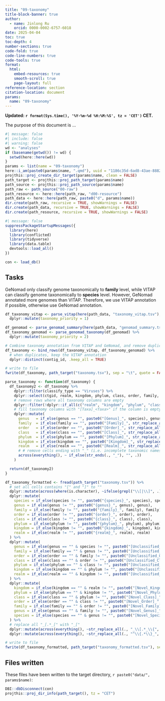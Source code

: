 ```yaml
---
title: "09-taxonomy"
title-block-banner: true
author:
  - name: Jinlong Ru
    orcid: 0000-0002-6757-6018
date: 2025-04-04
toc: true
toc-depth: 4
number-sections: true
code-fold: true
code-line-numbers: true
code-tools: true
format: 
  html:
    embed-resources: true
    smooth-scroll: true
    page-layout: full
reference-location: section
citation-location: document
params:
  name: "09-taxonomy"
---
```


**Updated: `r format(Sys.time(), '%Y-%m-%d %H:%M:%S', tz = 'CET')` CET.**

The purpose of this document is ...

```r
#| message: false
#| include: false
#| warning: false
wd <- "analyses"
if (basename(getwd()) != wd) {
  setwd(here::here(wd))
}
params <- list(name = "09-taxonomy")
here::i_am(paste0(params$name, ".qmd"), uuid = "1186c35d-6ad8-43ae-8882-49e4004e3ce4")
projthis::proj_create_dir_target(params$name, clean = FALSE)
path_target <- projthis::proj_path_target(params$name)
path_source <- projthis::proj_path_source(params$name)
path_raw <- path_source("00-raw")
path_resource <- here::here(path_raw, "d00-resource")
path_data <- here::here(path_raw, paste0("d", params$name))
dir.create(path_raw, recursive = TRUE, showWarnings = FALSE)
dir.create(path_data, recursive = TRUE, showWarnings = FALSE)
dir.create(path_resource, recursive = TRUE, showWarnings = FALSE)
```

```r
#| message: false
suppressPackageStartupMessages({
  library(here)
  library(conflicted)
  library(tidyverse)
  library(data.table)
  devtools::load_all()
})

con <- load_db()
```

## Tasks

GeNomad only classify genome taxonomically to **family** level, while VITAP can classify genome taxonomically to **species** level. However, GeNomad annotated more genomes than VITAP. Therefore, we use VITAP annotation if possible, otherwise use GeNomad annotation.

```r
df_taxonomy_vitap <- parse_vitap(here(path_data, "taxonomy_vitap.tsv"), contig_marker = "contig") %>%
  dplyr::mutate(taxonomy_priority = 1)

df_genomad <- parse_genomad_summary(here(path_data, "genomad_summary.tsv"))
df_taxonomy_genomad <- parse_genomad_taxonomy(df_genomad) %>%
  dplyr::mutate(taxonomy_priority = 2)

# Combine taxonomy annotation from VITAP and GeNomad, and remove duplicates
df_taxonomy <- bind_rows(df_taxonomy_vitap, df_taxonomy_genomad) %>%
  # when duplicates, keep the VITAP annotation
  dplyr::distinct(contig_id, .keep_all = TRUE)

# write to file
fwrite(df_taxonomy, path_target("taxonomy.tsv"), sep = "\t", quote = FALSE)
```


```r
parse_taxonomy <- function(df_taxonomy) {
  df_taxonomy2 <- df_taxonomy %>%
    dplyr::filter(classify_type == "Viruses") %>%
    dplyr::select(ctgid, realm, kingdom, phylum, class, order, family, genus, species) %>%
    # remove rows where all taxonomy columns are empty
    dplyr::filter(!dplyr::if_all(c("realm", "kingdom", "phylum", "class", "order", "family", "genus", "species"), ~ . == "")) %>%
    # fill taxonomy columns with "[Taxa]_<Taxa>" if the column is empty but the next column is not empty
    dplyr::mutate(
      genus   = if_else(genus == "", paste0("[Genus]_", species), genus),
      family  = if_else(family == "", paste0("[Family]_", str_replace_all(genus, "\\[Genus\\]_", "")), family),
      order   = if_else(order == "", paste0("[Order]_", str_replace_all(family, "\\[Family\\]_", "")), order),
      class   = if_else(class == "", paste0("[Class]_", str_replace_all(order, "\\[Order\\]_", "")), class),
      phylum  = if_else(phylum == "", paste0("[Phylum]_", str_replace_all(class, "\\[Class\\]_", "")), phylum),
      kingdom = if_else(kingdom == "", paste0("[Kingdom]_", str_replace_all(phylum, "\\[Phylum\\]_", "")), kingdom),
      realm   = if_else(realm == "", paste0("[Realm]_", str_replace_all(kingdom, "\\[Kingdom\\]_", "")), realm),
      # # remove cells ending with "_" (i.e. incomplete taxonomic names)
      across(everything(), ~ if_else(str_ends(., "_"), "", .))
    )

  return(df_taxonomy2)
}

df_taxonomy_formatted <- fread(path_target("taxonomy.tsv")) %>%
  # set all cells contains "[" and "]" to ""
  dplyr::mutate(across(where(is.character), ~ifelse(grepl("\\[|\\]", .), "", .))) %>%
  dplyr::mutate(
    species = if_else(species != "", paste0("{species}_", species), species),
    genus = if_else(genus != "", paste0("{genus}_", genus), genus),
    family = if_else(family != "", paste0("{family}_", family), family),
    order = if_else(order != "", paste0("{order}_", order), order),
    class = if_else(class != "", paste0("{class}_", class), class),
    phylum = if_else(phylum != "", paste0("{phylum}_", phylum), phylum),
    kingdom = if_else(kingdom != "", paste0("{kingdom}_", kingdom), kingdom),
    realm = if_else(realm != "", paste0("{realm}_", realm), realm)
  ) %>%
  dplyr::mutate(
    genus = if_else(genus == "" & species != "", paste0("[Unclassified_Genus]_", species), genus),
    family = if_else(family == "" & genus != "", paste0("[Unclassified_Family]_", genus), family),
    order = if_else(order == "" & family != "", paste0("[Unclassified_Order]_", family), order),
    class = if_else(class == "" & order != "", paste0("[Unclassified_Class]_", order), class),
    phylum = if_else(phylum == "" & class != "", paste0("[Unclassified_Phylum]_", class), phylum),
    kingdom = if_else(kingdom == "" & phylum != "", paste0("[Unclassified_Kingdom]_", phylum), kingdom),
    realm = if_else(realm == "" & kingdom != "", paste0("[Unclassified_Realm]_", kingdom), realm)
  ) %>%
  dplyr::mutate(
    kingdom = if_else(kingdom == "" & realm != "", paste0("[Novel_Kingdom]_", realm), kingdom),
    phylum = if_else(phylum == "" & kingdom != "", paste0("[Novel_Phylum]_", kingdom), phylum),
    class = if_else(class == "" & phylum != "", paste0("[Novel_Class]_", phylum), class),
    order = if_else(order == "" & class != "", paste0("[Novel_Order]_", class), order),
    family = if_else(family == "" & order != "", paste0("[Novel_Family]_", order), family),
    genus = if_else(genus == "" & family != "", paste0("[Novel_Genus]_", family), genus),
    species = if_else(species == "" & genus != "", paste0("[Novel_Species]_", genus), species)
  ) %>%
  # replace all "_[.*_[" with "_["
  dplyr::mutate(across(everything(), ~str_replace_all(., "_\\[.*_\\{", "_{"))) %>%
  dplyr::mutate(across(everything(), ~str_replace_all(., "^\\{.*\\}_", "")))

# write to file
fwrite(df_taxonomy_formatted, path_target("taxonomy_formatted.tsv"), sep = "\t", quote = FALSE)
```


## Files written

These files have been written to the target directory, `r paste0("data/", params$name)`:

```r
DBI::dbDisconnect(con)
projthis::proj_dir_info(path_target(), tz = "CET")
```
